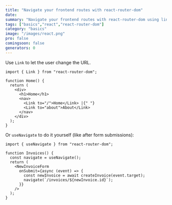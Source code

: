 ```yaml
---
title: "Navigate your frontend routes with react-router-dom"
date: 
summary: "Navigate your frontend routes with react-router-dom using links and programatically"
tags: ["basics","react","react-router-dom"]
category: "basics"
image: "/images/react.png"
pro: false
comingsoon: false
generators: 0
---
```


Use `Link` to let the user change the URL.

```tsx {1,8,9}
import { Link } from "react-router-dom";

function Home() {
  return (
    <div>
      <h1>Home</h1>
      <nav>
        <Link to="/">Home</Link> |{" "}
        <Link to="about">About</Link>
      </nav>
    </div>
  );
}
```

Or `useNavigate` to do it yourself (like after form submissions):

```tsx {1,4,9}
import { useNavigate } from "react-router-dom";

function Invoices() {
  const navigate = useNavigate();
  return (
    <NewInvoiceForm
      onSubmit={async (event) => {
        const newInvoice = await createInvoice(event.target);
        navigate(`/invoices/${newInvoice.id}`);
      }}
    />
  );
}
```